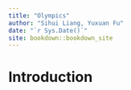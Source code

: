 ```yaml
--- 
title: "Olympics"
author: "Sihui Liang, Yuxuan Fu"
date: "`r Sys.Date()`"
site: bookdown::bookdown_site
---
```


# Introduction
